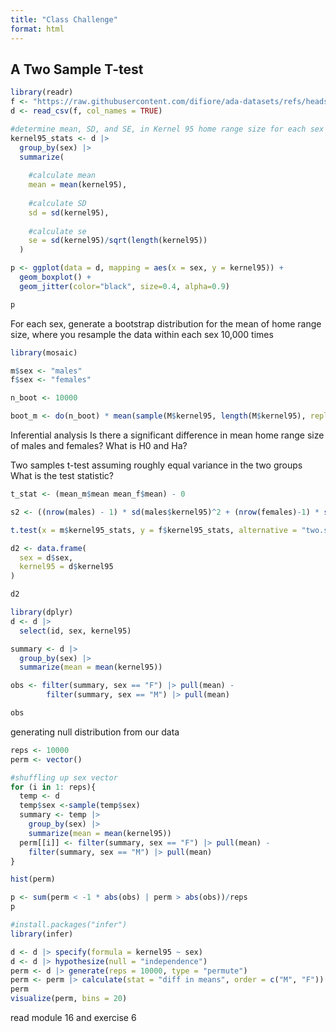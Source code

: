 ```yaml
---
title: "Class Challenge"
format: html
---
```


## A Two Sample T-test

```r
library(readr)
f <- "https://raw.githubusercontent.com/difiore/ada-datasets/refs/heads/main/tbs-2006-2008-ranges.csv"
d <- read_csv(f, col_names = TRUE) 
```

```r
#determine mean, SD, and SE, in Kernel 95 home range size for each sex
kernel95_stats <- d |>
  group_by(sex) |>
  summarize(
    
    #calculate mean
    mean = mean(kernel95),
    
    #calculate SD
    sd = sd(kernel95),
    
    #calculate se
    se = sd(kernel95)/sqrt(length(kernel95))
  )
```

```r
p <- ggplot(data = d, mapping = aes(x = sex, y = kernel95)) +
  geom_boxplot() +
  geom_jitter(color="black", size=0.4, alpha=0.9)

p
```

For each sex, generate a bootstrap distribution for the mean of home range size, where you resample the data within each sex 10,000 times

```r
library(mosaic)

m$sex <- "males"
f$sex <- "females"

n_boot <- 10000

boot_m <- do(n_boot) * mean(sample(M$kernel95, length(M$kernel95), replace = TRUE))
```

Inferential analysis
Is there a significant difference in mean home range size of males and females?
What is H0 and Ha?

Two samples t-test assuming roughly equal variance in the two groups
  What is the test statistic?
  
```r
t_stat <- (mean_m$mean mean_f$mean) - 0

s2 <- ((nrow(males) - 1) * sd(males$kernel95)^2 + (nrow(females)-1) * sd(females$kernel95)^2)
```

```r
t.test(x = m$kernel95_stats, y = f$kernel95_stats, alternative = "two.sided")
```

```r
d2 <- data.frame(
  sex = d$sex,
  kernel95 = d$kernel95
)

d2
```

```r
library(dplyr)
d <- d |>
  select(id, sex, kernel95)

summary <- d |>
  group_by(sex) |>
  summarize(mean = mean(kernel95))

obs <- filter(summary, sex == "F") |> pull(mean) -
        filter(summary, sex == "M") |> pull(mean)

obs
```
generating null distribution from our data
```r
reps <- 10000
perm <- vector()

#shuffling up sex vector
for (i in 1: reps){
  temp <- d
  temp$sex <-sample(temp$sex)
  summary <- temp |>
    group_by(sex) |>
    summarize(mean = mean(kernel95))
  perm[[i]] <- filter(summary, sex == "F") |> pull(mean) - 
    filter(summary, sex == "M") |> pull(mean)
}

hist(perm)
```

```r
p <- sum(perm < -1 * abs(obs) | perm > abs(obs))/reps
p
```

```r
#install.packages("infer")
library(infer)
```

```r
d <- d |> specify(formula = kernel95 ~ sex)
d <- d |> hypothesize(null = "independence")
perm <- d |> generate(reps = 10000, type = "permute")
perm <- perm |> calculate(stat = "diff in means", order = c("M", "F"))
perm
visualize(perm, bins = 20)
```

read module 16 and exercise 6